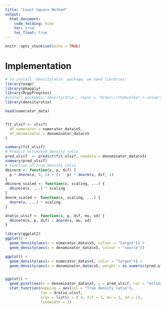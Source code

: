 ```yaml
---
title: "Least Square Method"
output: 
  html_document:
    code_folding: hide
    toc: true
    toc_float: true
---
```


```r
knitr::opts_chunk$set(echo = TRUE)
```

# Implementation

```r
# To install 'densityratio' package, we need libraries:
library(osqp)
library(pbapply)
library(RcppProgress)
#install.packages('densityratio', repos = 'https://thomvolker.r-universe.dev')
library(densityratio)

head(numerator_data)


fit_ulsif <- ulsif(
  df_numerator = numerator_data$x5, 
  df_denominator = denominator_data$x5
)

summary(fit_ulsif)
# Predict estimated density ratio
pred_ulsif  <- predict(fit_ulsif, newdata = denominator_data$x5)
summary(pred_ulsif)
# Function of true density ratio
dbinorm <- function(x, p, dif) {
  p * dnorm(x, 0, 1) + (1 - p) * dnorm(x, dif, 1)
}
dbinorm_scaled <- function(x, scaling, ...) {
  dbinorm(x, ...) * scaling
}
dnorm_scaled <- function(x, scaling, ...) {
  dnorm(x, ...) * scaling
}

dratio_ulsif <- function(x, p, dif, mu, sd) {
  dbinorm(x, p, dif) / dnorm(x, mu, sd)
}

```

```r
library(ggplot2)
ggplot() + 
  geom_density(aes(x = numerator_data$x5, colour = "target")) +
  geom_density(aes(x = denominator_data$x5, colour = "source"))

ggplot() +
  geom_density(aes(x = numerator_data$x5, color = "target")) +
  geom_density(aes(x = denominator_data$x5, weight = as.numeric(pred_ulsif), color = "weighted source"))


ggplot() +
  geom_point(aes(x = denominator_data$x5, y = pred_ulsif, col = "estimates")) +
  stat_function(mapping = aes(col = "True density ratio"), 
                fun = dratio_ulsif, 
                args = list(p = 0.4, dif = 3, mu = 3, sd = 2),
                linewidth = 1)
  
```

